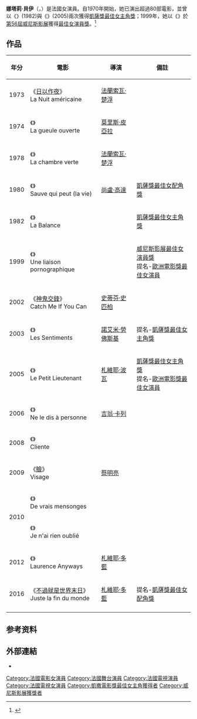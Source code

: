 {{blpsources|time=2017-03-25T11:38:51+00:00}}
{{expand|time=2017-03-25T11:38:51+00:00}}
{{Infobox entertainer
| name          = 娜塔莉·貝伊<br>Nathalie Baye
| type = 女演員
| image         = Nathalie Baye Cannes 2019.jpg
| imagesize     = 250px
| caption       = 2019年
| birth_name = Nathalie Marie Andrée Baye
| birth_date     = {{birth date and age|1948|7|6}}
| birth_place   = {{FRA}}[[厄爾省|厄爾省]][[邁納維爾_(厄爾省)|邁納維爾]]
| death_date     = 
| death_place    = 
| othername     = 
| nationality = {{FRA}} 
| yearsactive   = 1970年至今
| parents       = 
| spouse        = 
| children      = 
| website      = 
| notable role  = 
| cesarawards = 
| awards = 
}}

'''娜塔莉·貝伊'''（{{lang-fr|'''Nathalie Baye'''}}，{{bd|1948年|7月6日|catIdx=Baye, Nathalie}}）是法國女演員。自1970年開始，她已演出超過80部電影，並曾以《{{fr-link|線民 (1982年電影)|La Balance|線民}}》(1982)與《{{fr-link|小警探 (2005年電影)|Le Petit Lieutenant|小警探}}》(2005)兩次獲得[[凱薩獎最佳女主角獎|凱薩獎最佳女主角獎]]；1999年，她以《{{fr-link|情事 (1999年電影)|Une liaison pornographique|情事}}》於[[威尼斯影展|第56屆威尼斯影展]]獲得[[最佳演員獎_(威尼斯電影節)|最佳女演員獎]]。<ref>{{cite web |url=http://www.lesgensducinema.com/affiche_acteur.php?mots=johnny+hallyday&nom_acteur=BABETH&ident=2693&debut=0&record=1 |work=LES GENS DU CINEMA |title=BAYE Nathalie |date=23 February 2008 |accessdate=11 May 2009 |archive-date=2016-01-28 |archive-url=https://web.archive.org/web/20160128000147/http://www.lesgensducinema.com/affiche_acteur.php?mots=johnny+hallyday&nom_acteur=BABETH&ident=2693&debut=0&record=1 |dead-url=no }}</ref>

==作品==
{| class="wikitable"
|-
! 年分
! 電影
! 導演
! 備註
|-
| 1973
| 《[[日以作夜|日以作夜]]》<br>La Nuit américaine
| [[法蘭索瓦·楚浮|法蘭索瓦·楚浮]]
| 
|-
| 1974
| 《{{fr-link|安寧的盡頭|La Gueule ouverte (film)}}》<br>La gueule ouverte
| [[莫里斯·皮亞拉|莫里斯·皮亞拉]]
| 
|-
| 1978
| 《{{fr-link|綠屋 (1978年電影)|La chambre verte|綠屋}}》<br>La chambre verte
| [[法蘭索瓦·楚浮|法蘭索瓦·楚浮]]
| 
|-
| 1980
| 《{{fr-link|人人為己|Sauve qui peut (la vie)}}》<br>Sauve qui peut (la vie)
| [[尚盧·高達|尚盧·高達]]
| [[Template:凱薩獎最佳女配角獎|凱薩獎最佳女配角獎]]
|-
| 1982
| 《{{fr-link|線民 (1982年電影)|La Balance|線民}}》<br>La Balance
| {{en-link|巴布·史旺|Bob Swaim}}
| [[凱薩獎最佳女主角獎|凱薩獎最佳女主角獎]]
|-
| 1999
| 《{{fr-link|情事 (1999年電影)|Une liaison pornographique|情事}}》<br>Une liaison pornographique
| {{fr-link|弗雷德里克·方泰納|Frédéric Fonteyne}}
| [[最佳演員獎_(威尼斯電影節)|威尼斯影展最佳女演員獎]]<br>提名-[[歐洲電影獎|歐洲電影獎最佳女演員]]
|-
| 2002
| 《[[捉智雙雄|神鬼交鋒]]》<br>Catch Me If You Can
| [[史蒂芬·史匹柏|史蒂芬·史匹柏]]
| 
|-
| 2003
| 《{{fr-link|情感 (2003年電影)|Les Sentiments (film)|情感}}》<br>Les Sentiments
| [[諾艾米·勞佛斯基|諾艾米·勞佛斯基]]
| 提名-[[凱薩獎最佳女主角獎|凱薩獎最佳女主角獎]]
|-
| 2005
| 《{{fr-link|小警探 (2005年電影)|Le Petit Lieutenant|小警探}}》<br>Le Petit Lieutenant
| [[札維耶·波瓦|札維耶·波瓦]]
| [[凱薩獎最佳女主角獎|凱薩獎最佳女主角獎]]<br>提名-[[歐洲電影獎|歐洲電影獎最佳女演員]]
|-
| 2006
| 《{{fr-link|沉默獵殺|Ne le dis à personne (film)}}》<br>Ne le dis à personne
| [[吉绕姆·科奈特|吉翁·卡列]]
| 
|-
| 2008
| 《{{fr-link|巴黎男人香|Cliente}}》<br>Cliente
| {{fr-link|喬希安·芭拉絲寇|Josiane Balasko}}
| 
|-
| 2009
| 《[[臉_(電影)|臉]]》<br>Visage
| [[蔡明亮|蔡明亮]]
| 
|-
| rowspan=2|2010
| 《{{fr-link|愛神來了怎知道|De vrais mensonges}}》<br>De vrais mensonges
| {{fr-link|皮耶·沙爾瓦多利|Pierre Salvadori}}
| 
|-
| 《{{fr-link|繁華夢一場|Je n'ai rien oublié}}》<br>Je n'ai rien oublié
| {{fr-link|布魯諾·奇哲|Bruno Chiche}}
| 
|-
| 2012
| 《{{fr-link|雙面勞倫斯|Laurence Anyways}}》<br>Laurence Anyways
| [[札維耶·多藍|札維耶·多藍]]
| 
|-
| 2016
| 《[[不過就是世界末日|不過就是世界末日]]》<br>Juste la fin du monde
| [[札維耶·多藍|札維耶·多藍]]
| 提名-[[Template:凱薩獎最佳女配角獎|凱薩獎最佳女配角獎]]
|-
|}
== 参考资料 ==
{{Reflist}}

== 外部連結 ==
* {{imdb name|0000882}}

{{凱薩獎最佳女主角獎}}
{{凱薩獎最佳女配角獎}}
{{威尼斯影展最佳女演員獎}}
{{DEFAULTSORT:Baye, Nathalie}}
[[Category:法國電影女演員|Category:法國電影女演員]]
[[Category:法國舞台演員|Category:法國舞台演員]]
[[Category:法國電視演員|Category:法國電視演員]]
[[Category:法國電視女演員|Category:法國電視女演員]]
[[Category:凱撒電影獎最佳女主角獲得者|Category:凱撒電影獎最佳女主角獲得者]]
[[Category:威尼斯影展獲獎者|Category:威尼斯影展獲獎者]]